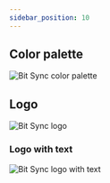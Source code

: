 ```yaml
---
sidebar_position: 10
---
```


## Color palette

![Bit Sync color palette](/img/palette.svg)

## Logo

![Bit Sync logo](/img/logo.svg)

### Logo with text

![Bit Sync logo with text](/img/Bit-Sync.svg)